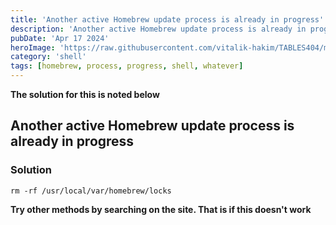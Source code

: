 ---
title: 'Another active Homebrew update process is already in progress'
description: 'Another active Homebrew update process is already in progress'
pubDate: 'Apr 17 2024'
heroImage: 'https://raw.githubusercontent.com/vitalik-hakim/TABLES404/main/error_b/SHELL.jpg'
category: 'shell'
tags: [homebrew, process, progress, shell, whatever]
---

**The solution for this is noted below**

## Another active Homebrew update process is already in progress

### Solution

```shell
rm -rf /usr/local/var/homebrew/locks
```
**Try other methods by searching on the site. That is if this doesn't work**
